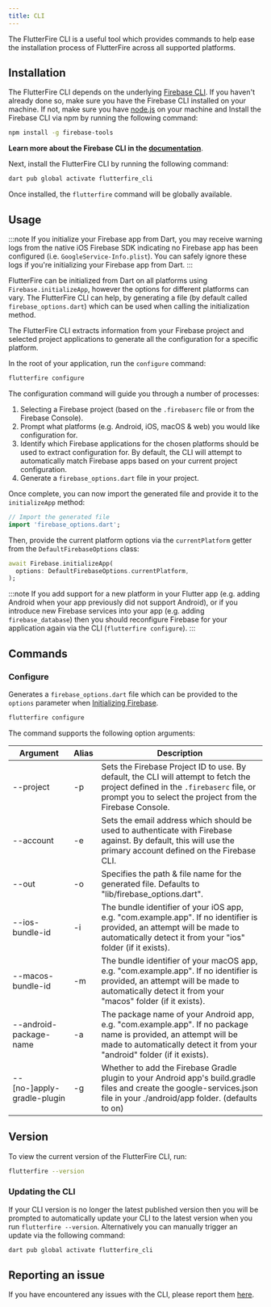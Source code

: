 ```yaml
---
title: CLI
---
```


The FlutterFire CLI is a useful tool which provides commands to help ease the installation process
of FlutterFire across all supported platforms.

## Installation

The FlutterFire CLI depends on the underlying [Firebase CLI](https://firebase.google.com/docs/cli). If you haven't already done so, make sure you have the Firebase CLI installed on your machine.
If not, make sure you have [node.js](https://www.nodejs.org/) on your machine and Install the Firebase CLI via npm by running the following command:

```bash
npm install -g firebase-tools
```

**Learn more about the Firebase CLI in the [documentation](https://firebase.google.com/docs/cli)**.

Next, install the FlutterFire CLI by running the following command:

```bash
dart pub global activate flutterfire_cli
```

Once installed, the `flutterfire` command will be globally available.

## Usage

:::note
If you initialize your Firebase app from Dart, you may receive warning logs from the native iOS Firebase SDK indicating no Firebase app has been configured (i.e. `GoogleService-Info.plist`). You can safely ignore these logs if
you're initializing your Firebase app from Dart.
:::

FlutterFire can be initialized from Dart on all platforms using `Firebase.initializeApp`, however
the options for different platforms can vary. The FlutterFire CLI can help, by generating a file
(by default called `firebase_options.dart`) which can be used when calling the initialization method.

The FlutterFire CLI extracts information from your Firebase project and selected project applications to generate
all the configuration for a specific platform.

In the root of your application, run the `configure` command:

```bash
flutterfire configure
```

The configuration command will guide you through a number of processes:

1. Selecting a Firebase project (based on the `.firebaserc` file or from the Firebase Console).
1. Prompt what platforms (e.g. Android, iOS, macOS & web) you would like configuration for.
1. Identify which Firebase applications for the chosen platforms should be used to extract configuration for. By default, the CLI will attempt to automatically match Firebase apps based on your current project configuration.
1. Generate a `firebase_options.dart` file in your project.

Once complete, you can now import the generated file and provide it to the `initializeApp` method:

```dart title="lib/main.dart"
// Import the generated file
import 'firebase_options.dart';
```

Then, provide the current platform options via the `currentPlatform` getter from the `DefaultFirebaseOptions`
class:

```dart
await Firebase.initializeApp(
  options: DefaultFirebaseOptions.currentPlatform,
);
```

:::note
If you add support for a new platform in your Flutter app (e.g. adding Android when your app previously did not support Android), or if you introduce new Firebase services into your app (e.g. adding `firebase_database`) then you should reconfigure Firebase for your application again via the CLI (`flutterfire configure`).
:::

## Commands

### Configure

Generates a `firebase_options.dart` file which can be provided to the `options` parameter when
[Initializing Firebase](./overview#initialization).

```bash
flutterfire configure
```

The command supports the following option arguments:

| Argument                   | Alias | Description                                                                                                                                                                                  |
| -------------------------- | ----- | -------------------------------------------------------------------------------------------------------------------------------------------------------------------------------------------- |
| --project                  | -p    | Sets the Firebase Project ID to use. By default, the CLI will attempt to fetch the project defined in the `.firebaserc` file, or prompt you to select the project from the Firebase Console. |
| --account                  | -e    | Sets the email address which should be used to authenticate with Firebase against. By default, this will use the primary account defined on the Firebase CLI.                                |
| --out                      | -o    | Specifies the path & file name for the generated file. Defaults to "lib/firebase_options.dart".                                                                                              |
| --ios-bundle-id            | -i    | The bundle identifier of your iOS app, e.g. "com.example.app". If no identifier is provided, an attempt will be made to automatically detect it from your "ios" folder (if it exists).       |
| --macos-bundle-id          | -m    | The bundle identifier of your macOS app, e.g. "com.example.app". If no identifier is provided, an attempt will be made to automatically detect it from your "macos" folder (if it exists).   |
| --android-package-name     | -a    | The package name of your Android app, e.g. "com.example.app". If no package name is provided, an attempt will be made to automatically detect it from your "android" folder (if it exists).  |
| --[no-]apply-gradle-plugin | -g    | Whether to add the Firebase Gradle plugin to your Android app's build.gradle files and create the google-services.json file in your ./android/app folder. (defaults to on)                   |

## Version

To view the current version of the FlutterFire CLI, run:

```bash
flutterfire --version
```

### Updating the CLI

If your CLI version is no longer the latest published version then you will be prompted to automatically update your CLI to the latest version when you run `flutterfire --version`. Alternatively
you can manually trigger an update via the following command:

```bash
dart pub global activate flutterfire_cli
```

## Reporting an issue

If you have encountered any issues with the CLI, please report them
[here](https://github.com/invertase/flutterfire_cli/issues).
